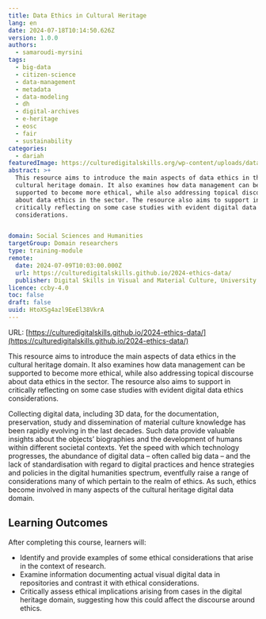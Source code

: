 ```yaml
---
title: Data Ethics in Cultural Heritage
lang: en
date: 2024-07-18T10:14:50.626Z
version: 1.0.0
authors:
  - samaroudi-myrsini
tags:
  - big-data
  - citizen-science
  - data-management
  - metadata
  - data-modeling
  - dh
  - digital-archives
  - e-heritage
  - eosc
  - fair
  - sustainability
categories:
  - dariah
featuredImage: https://culturedigitalskills.org/wp-content/uploads/dataethics_poster.png
abstract: >+
  This resource aims to introduce the main aspects of data ethics in the
  cultural heritage domain. It also examines how data management can be
  supported to become more ethical, while also addressing topical discourse
  about data ethics in the sector. The resource also aims to support in
  critically reflecting on some case studies with evident digital data ethics
  considerations.


domain: Social Sciences and Humanities
targetGroup: Domain researchers
type: training-module
remote:
  date: 2024-07-09T10:03:00.000Z
  url: https://culturedigitalskills.github.io/2024-ethics-data/
  publisher: Digital Skills in Visual and Material Culture, University of Brighton
licence: ccby-4.0
toc: false
draft: false
uuid: HtoXSg4azl9EeEl38VkrA
---
```

URL: [https://culturedigitalskills.github.io/2024-ethics-data/](https://culturedigitalskills.github.io/2024-ethics-data/)

This resource aims to introduce the main aspects of data ethics in the cultural heritage domain. It also examines how data management can be supported to become more ethical, while also addressing topical discourse about data ethics in the sector. The resource also aims to support in critically reflecting on some case studies with evident digital data ethics considerations. 

Collecting digital data, including 3D data, for the documentation, preservation, study and dissemination of material culture knowledge has been rapidly evolving in the last decades. Such data provide valuable insights about the objects’ biographies and the development of humans within different societal contexts. Yet the speed with which technology progresses, the abundance of digital data – often called big data – and the lack of standardisation with regard to digital practices and hence strategies and policies in the digital humanities spectrum, eventfully raise a range of considerations many of which pertain to the realm of ethics. As such, ethics become involved in many aspects of the cultural heritage digital data domain. 

## **Learning Outcomes**

After completing this course, learners will:

- Identify and provide examples of some ethical considerations that arise in the context of research.
- Examine information documenting actual visual digital data in repositories and contrast it with ethical considerations.
- Critically assess ethical implications arising from cases in the digital heritage domain, suggesting how this could affect the discourse around ethics.

<ExternalResource title="Interested in learning more?" subtitle="Check out the tutorial Data Ethics in Cultural Heritage" url="https://culturedigitalskills.github.io/2024-ethics-data/" />

